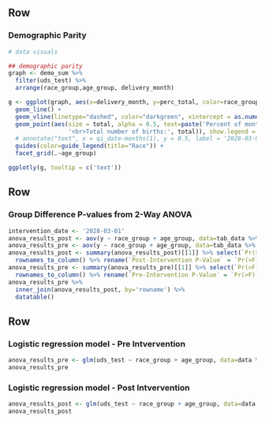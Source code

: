 Row
-----------------------------------------------------------------------
### Demographic Parity 
```r
# data visuals

## demographic parity
graph <- demo_sum %>%
  filter(uds_test) %>%
  arrange(race_group,age_group, delivery_month)

g <- ggplot(graph, aes(x=delivery_month, y=perc_total, color=race_group)) +
  geom_line() +
  geom_vline(linetype="dashed", color="darkgreen", xintercept = as.numeric(qi_date)) + 
  geom_point(aes(size = total, alpha = 0.5, text=paste('Percent of monthers tested:', label_percent()(perc_total),
                 '<br>Total number of births:', total)), show.legend = FALSE) + 
  # annotate("text", x = qi_date-months(1), y = 0.5, label = '2028-03-01\nQI Intervention', size = 3, angle = 90) +
  guides(color=guide_legend(title="Race")) +
  facet_grid(.~age_group)

ggplotly(g, tooltip = c('text')) 
```

Row
-----------------------------------------------------------------------

### Group Difference P-values from 2-Way ANOVA

```r
intervention_date <- '2028-03-01'
anova_results_post <- aov(y ~ race_group + age_group, data=tab_data %>% filter(delivery_date >= intervention_date))
anova_results_pre <- aov(y ~ race_group + age_group, data=tab_data %>% filter(delivery_date < intervention_date))
anova_results_post <- summary(anova_results_post)[[1]] %>% select(`Pr(>F)`) %>%
  rownames_to_column() %>% rename(`Post-Intervention P-Value` = `Pr(>F)`)
anova_results_pre <- summary(anova_results_pre)[[1]] %>% select(`Pr(>F)`) %>%
  rownames_to_column() %>% rename(`Pre-Intervention P-Value` = `Pr(>F)`)
anova_results_pre %>%
  inner_join(anova_results_post, by='rowname') %>%
  datatable()
```

Row
-----------------------------------------------------------------------

### Logistic regression model - Pre Intvervention
```r
anova_results_pre <- glm(uds_test ~ race_group + age_group, data=data %>% filter(pre_post_QI=="Pre"), family = "binomial") %>% tbl_regression(add_estimate_to_reference_rows=TRUE)
anova_results_pre
```
### Logistic regression model - Post Intvervention
```r
anova_results_post <- glm(uds_test ~ race_group + age_group, data=data %>% filter(pre_post_QI=="Post"), family = "binomial") %>% tbl_regression(add_estimate_to_reference_rows=TRUE)
anova_results_post
```
